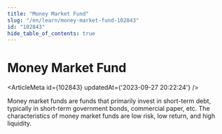 ```yaml
---
title: "Money Market Fund"
slug: "/en/learn/money-market-fund-102843"
id: "102843"
hide_table_of_contents: true
---
```



# Money Market Fund

<ArticleMeta id={102843} updatedAt={'2023-09-27 20:22:24'} />
<div className='border-solid border-b border-t-0 my-4 border-[var(--ifm-color-gray-300)]' />

Money market funds are funds that primarily invest in short-term debt, typically in short-term government bonds, commercial paper, etc. The characteristics of money market funds are low risk, low return, and high liquidity.
